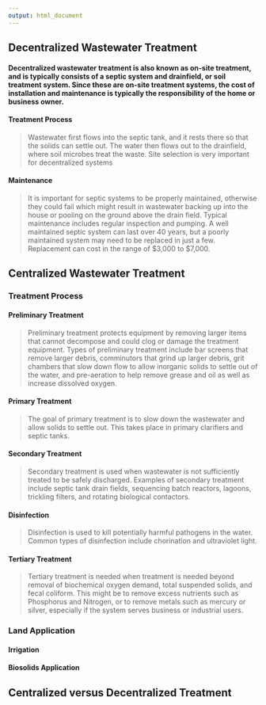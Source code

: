 ```yaml
---
output: html_document
---
```


## **Decentralized Wastewater Treatment**  

#### Decentralized wastewater treatment is also known as on-site treatment, and is typically consists of a septic system and drainfield, or soil treatment system. Since these are on-site treatment systems, the cost of installation and maintenance is typically the responsibility of the home or business owner. 

#### **Treatment Process**  
> Wastewater first flows into the septic tank, and it rests there so that the solids can settle out. The water then flows out to the drainfield, where soil microbes treat the waste. Site selection is very important for decentralized systems 

#### **Maintenance**  
> It is important for septic systems to be properly maintained, otherwise they could fail which might result in wastewater backing up into the house or pooling on the ground above the drain field. Typical maintenance includes regular inspection and pumping. A well maintained septic system can last over 40 years, but a poorly maintained system may need to be replaced in just a few. Replacement can cost in the range of $3,000 to $7,000.

## **Centralized Wastewater Treatment**  

### Treatment Process    

#### **Preliminary Treatment**  
>	Preliminary treatment protects equipment by removing larger items that cannot decompose and could clog or damage the treatment equipment. Types of preliminary treatment include bar screens that remove larger debris, comminutors that grind up larger debris, grit chambers that slow down flow to allow inorganic solids to settle out of the water, and pre-aeration to help remove grease and oil as well as increase dissolved oxygen.  

#### **Primary Treatment**  
>	The goal of primary treatment is to slow down the wastewater and allow solids to settle out. This takes place in primary clarifiers and septic tanks.  

#### **Secondary Treatment**  
>	Secondary treatment is used when wastewater is not sufficiently treated to be safely discharged. Examples of secondary treatment include septic tank drain fields, sequencing batch reactors, lagoons, trickling filters, and rotating biological contactors.  

#### **Disinfection**  
>	Disinfection is used to kill potentially harmful pathogens in the water. Common types of disinfection include chorination and ultraviolet light.  

#### **Tertiary Treatment**  
> Tertiary treatment is needed when treatment is needed beyond removal of biochemical oxygen demand, total suspended solids, and fecal coliform. This might be to remove excess nutrients such as Phosphorus and Nitrogen, or to remove metals such as mercury or silver, especially if the system serves business or industrial users.

### Land Application

#### **Irrigation**
> 

#### **Biosolids Application**
> 

## **Centralized versus Decentralized Treatment**
####